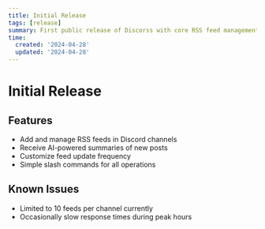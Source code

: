 ```yaml
---
title: Initial Release
tags: [release]
summary: First public release of Discorss with core RSS feed management features
time:
  created: '2024-04-28'
  updated: '2024-04-28'
---
```


# Initial Release

## Features

- Add and manage RSS feeds in Discord channels
- Receive AI-powered summaries of new posts
- Customize feed update frequency
- Simple slash commands for all operations

## Known Issues

- Limited to 10 feeds per channel currently
- Occasionally slow response times during peak hours
